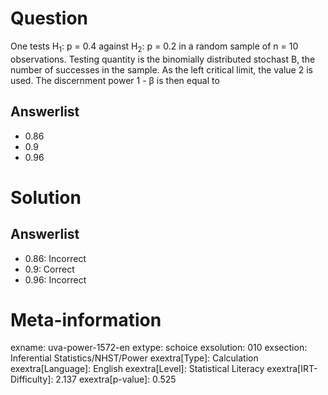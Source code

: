 Question
========

One tests H~1~: p = 0.4 against H~2~: p = 0.2 in a random sample of n = 10 observations. Testing quantity is the binomially distributed stochast B, the number of successes in the sample. As the left critical limit, the value 2 is used. The discernment power 1 - β is then equal to

Answerlist
----------

* 0.86
* 0.9
* 0.96

Solution
========

Answerlist
----------

* 0.86: Incorrect
* 0.9: Correct
* 0.96: Incorrect

Meta-information
================
exname: uva-power-1572-en
extype: schoice
exsolution: 010
exsection: Inferential Statistics/NHST/Power
exextra[Type]: Calculation
exextra[Language]: English
exextra[Level]: Statistical Literacy
exextra[IRT-Difficulty]: 2.137
exextra[p-value]: 0.525
